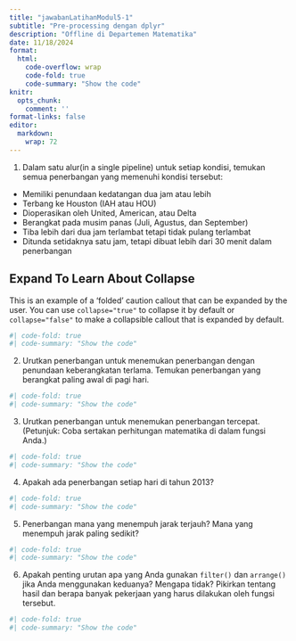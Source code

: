 ```yaml
---
title: "jawabanLatihanModul5-1"
subtitle: "Pre-processing dengan dplyr"
description: "Offline di Departemen Matematika"
date: 11/18/2024
format:
  html:
    code-overflow: wrap
    code-fold: true
    code-summary: "Show the code"
knitr:
  opts_chunk:
    comment: ''
format-links: false
editor: 
  markdown: 
    wrap: 72
---
```

1. Dalam satu alur(in a single pipeline) untuk setiap kondisi, temukan semua penerbangan yang memenuhi kondisi tersebut:

  - Memiliki penundaan kedatangan dua jam atau lebih
  - Terbang ke Houston (IAH atau HOU)
  - Dioperasikan oleh United, American, atau Delta
  - Berangkat pada musim panas (Juli, Agustus, dan September)
  - Tiba lebih dari dua jam terlambat tetapi tidak pulang terlambat
  - Ditunda setidaknya satu jam, tetapi dibuat lebih dari 30 menit dalam penerbangan
  
::: {.callout-caution collapse="true"}
## Expand To Learn About Collapse

This is an example of a 'folded' caution callout that can be expanded by the user. You can use `collapse="true"` to collapse it by default or `collapse="false"` to make a collapsible callout that is expanded by default.
:::

```r
#| code-fold: true
#| code-summary: "Show the code"
```

2. Urutkan penerbangan untuk menemukan penerbangan dengan penundaan keberangkatan terlama. Temukan penerbangan yang berangkat paling awal di pagi hari.

```r
#| code-fold: true
#| code-summary: "Show the code"
```

3. Urutkan penerbangan untuk menemukan penerbangan tercepat. (Petunjuk: Coba sertakan perhitungan matematika di dalam fungsi Anda.)

```r
#| code-fold: true
#| code-summary: "Show the code"
```

4. Apakah ada penerbangan setiap hari di tahun 2013?

```r
#| code-fold: true
#| code-summary: "Show the code"
```

5. Penerbangan mana yang menempuh jarak terjauh? Mana yang menempuh jarak paling sedikit?

```r
#| code-fold: true
#| code-summary: "Show the code"
```

6. Apakah penting urutan apa yang Anda gunakan `filter()` dan `arrange()` jika Anda menggunakan keduanya? Mengapa tidak? Pikirkan tentang hasil dan berapa banyak pekerjaan yang harus dilakukan oleh fungsi tersebut.

```r
#| code-fold: true
#| code-summary: "Show the code"
```
